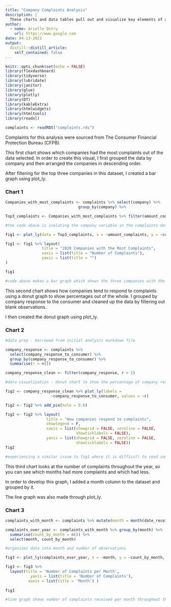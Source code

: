 ```yaml
---
title: "Company Complaints Analysis"
description: |
  These charts and data tables pull out and visualize key elements of a consumer complaints report from 2020. 
author:
  - name: Arielle Ostry
    url: https://www.google.com
date: 04-13-2021
output:
  distill::distill_article:
    self_contained: false
---
```



```r
knitr::opts_chunk$set(echo = FALSE)
library(flexdashboard)
library(tidyverse)
library(lubridate)
library(janitor)
library(glue)
library(plotly)
library(DT)
library(kableExtra)
library(htmlwidgets)
library(htmltools)
library(readxl)

complaints <- readRDS("complaints.rds")
```

Complaints for this analysis were sourced from The Consumer Financial Protection Bureau (CFPB).

This first chart shows which companies had the most complaints out of the data selected. In order to create this visual, I first grouped the data by company and then arranged the companies in descending order. 

After filtering for the top three companies in this dataset, I created a bar graph using plot_ly.

### Chart 1

```r
Companies_with_most_complaints <- complaints %>% select(company) %>% 
                                group_by(company) %>%                                                 summarise(amount_complaints = n()) %>%                                 arrange(desc(amount_complaints))

Top3_complaints <- Companies_with_most_complaints %>% filter(amount_complaints>10000)

#the code above is isolating the company variable in the complaints dataset, we will use this simplified dataset to create a chart in plot_ly to visually show the top companies responsible for the complaints

fig1 <- plot_ly(data = Top3_complaints, x = ~amount_complaints, y = ~company, type = 'bar', name = '2020 Companies with the Most Complaints')

fig1 <- fig1 %>% layout(
                title = "2020 Companies with the Most Complaints",
                xaxis = list(title = "Number of Complaints"),
                yaxis = list(title = "")
)

fig1

#code above makes a bar graph which shows the three companies with the most complaints; I had trouble with making the companies themselves readable, but if you hover over the bars they pop up... maybe we could discuss this in class?


```

This second chart shows how companies tend to respond to complaints using a donut graph to show percentages out of the whole. I grouped by company response to the consumer and cleaned up the data by filtering out blank observations. 

I then created the donut graph using plot_ly.

### Chart 2

```r
#data prep - borrowed from initial analysis markdown file

company_response <- complaints %>% 
  select(company_response_to_consumer) %>% 
  group_by(company_response_to_consumer) %>% 
  summarise(r = n()) 

company_response_clean <- filter(company_response, r > 1)

#data visualization - donut chart to show the percentage of company responses to complaints

fig2 <- company_response_clean %>% plot_ly(labels = 
                    ~company_response_to_consumer, values = ~r)

fig2 <- fig2 %>% add_pie(hole = 0.6)

fig2 <- fig2 %>% layout(
                  title = "How companies respond to complaints",  
                  showlegend = F,
                  xaxis = list(showgrid = FALSE, zeroline = FALSE, 
                               showticklabels = FALSE),
                  yaxis = list(showgrid = FALSE, zeroline = FALSE, 
                               showticklabels = FALSE))
fig2

#experiencing a similar issue to fig1 where it is difficult to read some of the numbers without hovering over... not sure how to fix the situation... perhaps a legend would make more sense?
```
    
This third chart looks at the number of complaints throughout the year, so you can see which months had more complaints and which had less. 

In order to develop this graph, I added a month column to the dataset and grouped by it. 

The line graph was also made through plot_ly.

### Chart 3

```r
complaints_with_month <- complaints %>% mutate(month = month(date_received))

complaints_over_year <- complaints_with_month %>% group_by(month) %>%
  summarise(count_by_month = n()) %>% 
  select(month, count_by_month)

#organizes data into month and number of observations

fig3 <- plot_ly(complaints_over_year, x = ~month, y = ~count_by_month, type = 'scatter', mode = 'lines')

fig3 <- fig3 %>%  
  layout(title = 'Number of Complaints per Month', 
           yaxis = list(title = 'Number of Complaints'), 
          xaxis = list(title = 'Month') )
                       
fig3

#line graph shows number of complaints received per month throughout the year
```

